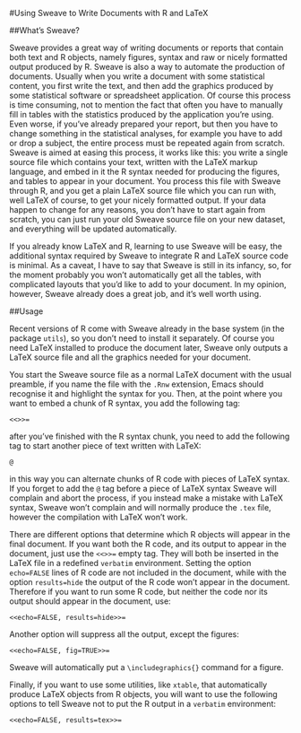 #Using Sweave to Write Documents with R and LaTeX

##What's Sweave?

Sweave provides a great way of writing documents or reports that contain both text and R objects, namely figures, syntax and raw or nicely formatted output produced by R. Sweave is also a way to automate the production of documents. Usually when you write a  document with some statistical content, you first write the text, and then add the graphics produced by some statistical software or spreadsheet application. Of course this process is time consuming, not to mention the fact that often you have to manually fill in tables with the statistics produced by the application you're using. Even worse, if you've already prepared your report, but then you have to change something in the statistical analyses, for example you have to add or drop a subject, the entire process must be repeated again from scratch. Sweave is aimed at easing this process, it works like this: you write a single source file which contains  your text, written with the LaTeX markup language, and embed in it the R syntax needed for producing the figures, and tables to appear in your document. You process this file with Sweave through R, and you get a plain LaTeX source file which you can run with, well LaTeX of course, to get your nicely formatted output. If your data happen to change for any reasons, you don't have to start again from scratch, you can just run your old Sweave source file on your new dataset, and everything will be updated automatically.

If you already know LaTeX and R, learning to use Sweave will be easy, the additional syntax required by Sweave to integrate R and LaTeX source code is minimal. As a caveat, I have to say that Sweave is still in its infancy, so, for the moment probably you won't automatically get all the tables, with complicated layouts that you'd like to add to your document. In my opinion, however, Sweave already does a great job, and it's well worth using.

##Usage

Recent versions of R come with Sweave already in the base system (in the package `utils`), so you don't need to install it separately. Of course you need LaTeX installed to produce the document later, Sweave only outputs a LaTeX source file and all the graphics needed for your document.

You start the Sweave source file as a normal LaTeX document with the usual preamble, if you name the file with the `.Rnw` extension, Emacs should recognise it and highlight the syntax for you. Then, at the point where you want to embed a chunk of R syntax, you add the following tag:

```
<<>>=
```

after you've finished with the R syntax chunk, you need to add the following tag to start another piece of text written with LaTeX:

```
@
```

in  this way you can alternate chunks of R code with pieces of LaTeX syntax. If you forget to add the `@` tag before a piece of LaTeX syntax Sweave will complain and abort the process, if you instead make a mistake with LaTeX syntax, Sweave won't complain and will normally produce the `.tex` file, however the compilation with LaTeX won't work.

There are different options that determine which R objects will appear in the final document. If you want both the R code, and its output to appear in the document, just use the `<<>>=` empty tag. They will both be inserted in the LaTeX file in a redefined `verbatim` environment. Setting the option `echo=FALSE` lines of R code are not included in the document, while with the option `results=hide` the output of the R code won't appear in the document. Therefore if you want to run some R code, but neither the code nor its output should appear in the document, use:

```
<<echo=FALSE, results=hide>>= 
```

Another option will suppress all the output, except the figures:

```
<<echo=FALSE, fig=TRUE>>=
```

Sweave will automatically put a `\includegraphics{}` command for a figure.

Finally, if you want to use some utilities, like `xtable`, that automatically produce LaTeX objects from R objects, you will want to use the following options to tell Sweave not to put the R output in a `verbatim` environment:

```
<<echo=FALSE, results=tex>>=
```

